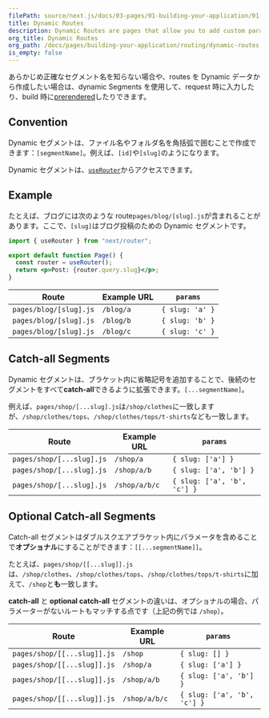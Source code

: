 ```yaml
---
filePath: source/next.js/docs/03-pages/01-building-your-application/01-routing/02-dynamic-routes.mdx
title: Dynamic Routes
description: Dynamic Routes are pages that allow you to add custom params to your URLs. Start creating Dynamic Routes and learn more here.
org_title: Dynamic Routes
org_path: /docs/pages/building-your-application/routing/dynamic-routes
is_empty: false
---
```


あらかじめ正確なセグメント名を知らない場合や、routes を Dynamic データから作成したい場合は、dynamic Segments を使用して、request 時に入力したり、build 時に[prerendered](/ja/javascript/next.js/v14/03-pages/01-building-your-application/03-data-fetching/02-get-static-paths)したりできます。

## Convention

Dynamic セグメントは、ファイル名やフォルダ名を角括弧で囲むことで作成できます：`[segmentName]`。例えば、`[id]`や`[slug]`のようになります。

Dynamic セグメントは、[`useRouter`](/ja/javascript/next.js/v14/03-pages/02-api-reference/02-functions/use-router)からアクセスできます。

## Example

たとえば、ブログには次のような route`pages/blog/[slug].js`が含まれることがあります。ここで、`[slug]`はブログ投稿のための Dynamic セグメントです。

```jsx
import { useRouter } from "next/router";

export default function Page() {
  const router = useRouter();
  return <p>Post: {router.query.slug}</p>;
}
```

| Route                  | Example URL | `params`        |
| ---------------------- | ----------- | --------------- |
| `pages/blog/[slug].js` | `/blog/a`   | `{ slug: 'a' }` |
| `pages/blog/[slug].js` | `/blog/b`   | `{ slug: 'b' }` |
| `pages/blog/[slug].js` | `/blog/c`   | `{ slug: 'c' }` |

## Catch-all Segments

Dynamic セグメントは、ブラケット内に省略記号を追加することで、後続のセグメントをすべて**catch-all**できるように拡張できます。`[...segmentName]`。

例えば、`pages/shop/[...slug].js`は`/shop/clothes`に一致しますが、`/shop/clothes/tops`、`/shop/clothes/tops/t-shirts`なども一致します。

| Route                     | Example URL   | `params`                    |
| ------------------------- | ------------- | --------------------------- |
| `pages/shop/[...slug].js` | `/shop/a`     | `{ slug: ['a'] }`           |
| `pages/shop/[...slug].js` | `/shop/a/b`   | `{ slug: ['a', 'b'] }`      |
| `pages/shop/[...slug].js` | `/shop/a/b/c` | `{ slug: ['a', 'b', 'c'] }` |

## Optional Catch-all Segments

Catch-all セグメントはダブルスクエアブラケット内にパラメータを含めることで**オプショナル**にすることができます：`[[...segmentName]]`。

たとえば、`pages/shop/[[...slug]].js`は、`/shop/clothes`、`/shop/clothes/tops`、`/shop/clothes/tops/t-shirts`に加えて、`/shop`と**も**一致します。

**catch-all** と **optional catch-all** セグメントの違いは、オプショナルの場合、パラメーターがないルートもマッチする点です（上記の例では `/shop`）。

| Route                       | Example URL   | `params`                    |
| --------------------------- | ------------- | --------------------------- |
| `pages/shop/[[...slug]].js` | `/shop`       | `{ slug: [] }`              |
| `pages/shop/[[...slug]].js` | `/shop/a`     | `{ slug: ['a'] }`           |
| `pages/shop/[[...slug]].js` | `/shop/a/b`   | `{ slug: ['a', 'b'] }`      |
| `pages/shop/[[...slug]].js` | `/shop/a/b/c` | `{ slug: ['a', 'b', 'c'] }` |
